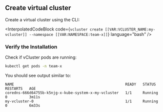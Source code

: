 ## Create virtual cluster

Create a virtual cluster using the CLI:


<InterpolatedCodeBlock
  code={`vcluster create [[VAR:VCLUSTER_NAME:my-vcluster]] --namespace [[VAR:NAMESPACE:team-x]]`}
  language="bash"
/>

### Verify the Installation

Check if vCluster pods are running:

```bash title="Check vCluster pods"
kubectl get pods -n team-x
```

You should see output similar to:
```
NAME                                                   READY   STATUS    RESTARTS   AGE
coredns-666d64755b-k5njg-x-kube-system-x-my-vcluster   1/1     Running   0          3m11s
my-vcluster-0                                          1/1     Running   0          6m33s
```
